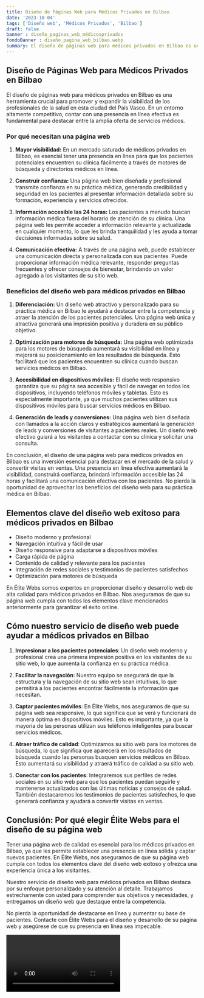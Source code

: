 ```yaml
---
title: Diseño de Páginas Web para Médicos Privados en Bilbao
date: '2023-10-04'
tags: ['Diseño web', 'Médicos Privados', 'Bilbao']
draft: false
banner : diseño_paginas_web_médicosprivados
fondoBanner : diseño_pagina_web_bilbao.webp
summary: El diseño de páginas web para médicos privados en Bilbao es una herramienta crucial para promover y expandir la visibilidad de los profesionales de la salud en esta ciudad del País Vasco. En un entorno altamente competitivo, contar con una presencia en línea efectiva es fundamental para destacar entre la amplia oferta de servicios médicos.
---
```


## Diseño de Páginas Web para Médicos Privados en Bilbao

El diseño de páginas web para médicos privados en Bilbao es una herramienta crucial para promover y expandir la visibilidad de los profesionales de la salud en esta ciudad del País Vasco. En un entorno altamente competitivo, contar con una presencia en línea efectiva es fundamental para destacar entre la amplia oferta de servicios médicos.

### Por qué necesitan una página web

1. **Mayor visibilidad:** En un mercado saturado de médicos privados en Bilbao, es esencial tener una presencia en línea para que los pacientes potenciales encuentren su clínica fácilmente a través de motores de búsqueda y directorios médicos en línea.

2. **Construir confianza:** Una página web bien diseñada y profesional transmite confianza en su práctica médica, generando credibilidad y seguridad en los pacientes al presentar información detallada sobre su formación, experiencia y servicios ofrecidos.

3. **Información accesible las 24 horas:** Los pacientes a menudo buscan información médica fuera del horario de atención de su clínica. Una página web les permite acceder a información relevante y actualizada en cualquier momento, lo que les brinda tranquilidad y les ayuda a tomar decisiones informadas sobre su salud.

4. **Comunicación efectiva:** A través de una página web, puede establecer una comunicación directa y personalizada con sus pacientes. Puede proporcionar información médica relevante, responder preguntas frecuentes y ofrecer consejos de bienestar, brindando un valor agregado a los visitantes de su sitio web.

### Beneficios del diseño web para médicos privados en Bilbao

1. **Diferenciación:** Un diseño web atractivo y personalizado para su práctica médica en Bilbao le ayudará a destacar entre la competencia y atraer la atención de los pacientes potenciales. Una página web única y atractiva generará una impresión positiva y duradera en su público objetivo.

2. **Optimización para motores de búsqueda:** Una página web optimizada para los motores de búsqueda aumentará su visibilidad en línea y mejorará su posicionamiento en los resultados de búsqueda. Esto facilitará que los pacientes encuentren su clínica cuando buscan servicios médicos en Bilbao.

3. **Accesibilidad en dispositivos móviles:** El diseño web responsivo garantiza que su página sea accesible y fácil de navegar en todos los dispositivos, incluyendo teléfonos móviles y tabletas. Esto es especialmente importante, ya que muchos pacientes utilizan sus dispositivos móviles para buscar servicios médicos en Bilbao.

4. **Generación de leads y conversiones:** Una página web bien diseñada con llamados a la acción claros y estratégicos aumentará la generación de leads y conversiones de visitantes a pacientes reales. Un diseño web efectivo guiará a los visitantes a contactar con su clínica y solicitar una consulta.

En conclusión, el diseño de una página web para médicos privados en Bilbao es una inversión esencial para destacar en el mercado de la salud y convertir visitas en ventas. Una presencia en línea efectiva aumentará la visibilidad, construirá confianza, brindará información accesible las 24 horas y facilitará una comunicación efectiva con los pacientes. No pierda la oportunidad de aprovechar los beneficios del diseño web para su práctica médica en Bilbao.

<GifSeo />

<Cta />

## Elementos clave del diseño web exitoso para médicos privados en Bilbao

- Diseño moderno y profesional
- Navegación intuitiva y fácil de usar
- Diseño responsive para adaptarse a dispositivos móviles
- Carga rápida de página
- Contenido de calidad y relevante para los pacientes
- Integración de redes sociales y testimonios de pacientes satisfechos
- Optimización para motores de búsqueda

En Élite Webs somos expertos en proporcionar diseño y desarrollo web de alta calidad para médicos privados en Bilbao. Nos aseguramos de que su página web cumpla con todos los elementos clave mencionados anteriormente para garantizar el éxito online.

## Cómo nuestro servicio de diseño web puede ayudar a médicos privados en Bilbao

1. **Impresionar a los pacientes potenciales**: Un diseño web moderno y profesional crea una primera impresión positiva en los visitantes de su sitio web, lo que aumenta la confianza en su práctica médica.

2. **Facilitar la navegación**: Nuestro equipo se asegurará de que la estructura y la navegación de su sitio web sean intuitivas, lo que permitirá a los pacientes encontrar fácilmente la información que necesitan.

3. **Captar pacientes móviles**: En Élite Webs, nos aseguramos de que su página web sea responsive, lo que significa que se verá y funcionará de manera óptima en dispositivos móviles. Esto es importante, ya que la mayoría de las personas utilizan sus teléfonos inteligentes para buscar servicios médicos.

4. **Atraer tráfico de calidad**: Optimizamos su sitio web para los motores de búsqueda, lo que significa que aparecerá en los resultados de búsqueda cuando las personas busquen servicios médicos en Bilbao. Esto aumentará su visibilidad y atraerá tráfico de calidad a su sitio web.

5. **Conectar con los pacientes**: Integraremos sus perfiles de redes sociales en su sitio web para que los pacientes puedan seguirle y mantenerse actualizados con las últimas noticias y consejos de salud. También destacaremos los testimonios de pacientes satisfechos, lo que generará confianza y ayudará a convertir visitas en ventas.

## Conclusión: Por qué elegir Élite Webs para el diseño de su página web

Tener una página web de calidad es esencial para los médicos privados en Bilbao, ya que les permite establecer una presencia en línea sólida y captar nuevos pacientes. En Élite Webs, nos aseguramos de que su página web cumpla con todos los elementos clave del diseño web exitoso y ofrezca una experiencia única a los visitantes.

Nuestro servicio de diseño web para médicos privados en Bilbao destaca por su enfoque personalizado y su atención al detalle. Trabajamos estrechamente con usted para comprender sus objetivos y necesidades, y entregamos un diseño web que destaque entre la competencia.

No pierda la oportunidad de destacarse en línea y aumentar su base de pacientes. Contacte con Élite Webs para el diseño y desarrollo de su página web y asegúrese de que su presencia en línea sea impecable.

<Video />

<CtaBot job='Médicos Privados' city='Bilbao'/>

<Gmaps query='Bilbao+españa+maps' />